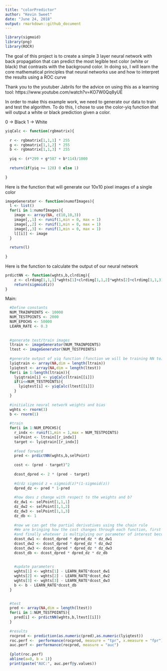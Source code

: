 ```yaml
---
title: "colorPredictor"
author: "Kevin Sweet"
date: "June 24, 2018"
output: rmarkdown::github_document
---
```


```r
library(sigmoid)
library(png)
library(ROCR)
```
The goal of this project is to create a simple 3 layer neural network with back propagation that can predict the most legible text color (white or black) that contrasts with the background color. In doing so, I will learn the core 
mathematical principles that neural networks use and how to interpret the results using a ROC curve 

Thank you to the youtuber Jabrils for the advice on using this as a learning tool:
https://www.youtube.com/watch?v=KO7W0Qq8yUE



In order to make this example work, we need to generate our data to train and test the algorithm. To do this, I chose to use the color-yiq function that will output a white or black prediction given a color.

0 -> Black 1 -> White

```r
yiqCalc <- function(rgbmatrix){
  
  r <- rgbmatrix[1,1,1] * 255 
  g <- rgbmatrix[1,1,2] * 255
  b <- rgbmatrix[1,1,3] * 255
  
  yiq <- (r*299 + g*587 + b*114)/1000
  
  return(if(yiq >= 128) 0 else 1)
  
}
```
Here is the function that will generate our 10x10 pixel images of a single color

```r
imageGenerator <- function(numofImages){
  l <- list()
  for(i in 1:numofImages){
    image <- array(NA, c(10,10,3))
    image[,,1] <- runif(1,min = 0, max = 1)
    image[,,2] <- runif(1,min = 0, max = 1)
    image[,,3] <- runif(1,min = 0, max = 1)
    l[[i]] <- image
  }
  
  return(l)
  
}
```

Here is the function to calculate the output of our neural network
```r
prdictNN <- function(wghts,b,clrdimg){
    z <- clrdimg[1,1,1]*wghts[1]+clrdimg[1,1,2]*wghts[2]+clrdimg[1,1,3]*wghts[3]+b
    return(sigmoid(z))
}
```

Main:
```r

  #Define constants
  NUM_TRAINPOINTS <- 10000
  NUM_TESTPOINTS <- 2000
  NUM_EPOCHS <- 50000
  LEARN_RATE <- 0.3
  
  
  #generate test/train images
  ltrain <- imageGenerator(NUM_TRAINPOINTS)
  ltest <- imageGenerator(NUM_TESTPOINTS)
  
  #generate output of yiq function (function we will be training NN to) for train and test set
  lyiqtrain <- array(NA,dim = length(ltrain))
  lyiqtest <- array(NA,dim = length(ltest))
  for(i in 1:length(ltrain)){
    lyiqtrain[i] <- yiqCalc(ltrain[[i]])
    if(i<=NUM_TESTPOINTS){
      lyiqtest[i] <- yiqCalc(ltest[[i]])
    }
  }
  
  #initialize neural network weights and bias
  wghts <- rnorm(3)
  b <- rnorm(1)
  
  #train 
  for(i in 1:NUM_EPOCHS){
    r_indx <- runif(1,min = 1,max = NUM_TESTPOINTS)
    selPoint <- ltrain[[r_indx]]
    target <- lyiqtrain[[r_indx]]
    
    #feed forward
    pred <- prdictNN(wghts,b,selPoint)
    
    cost <- (pred - target)^2
    
    dcost_dpred <- 2 * (pred - target)
    
    #d/dz sigmoid z = sigmoid(z)*(1-sigmoid(z))
    dpred_dz <- pred * 1-pred
    
    #how does z change with respect to the weights and b?
    dz_dw1 <- selPoint[1,1,1]
    dz_dw2 <- selPoint[1,1,2]
    dz_dw3 <- selPoint[1,1,3]
    dz_db <- 1
    
    #now we can get the partial derivatives using the chain rule
    #We are bringing how the cost changes through each function, first through the square, then through the sigmoid
    #and finally whatever is multiplying our parameter of interest becomes the last past
    dcost_dw1 <- dcost_dpred * dpred_dz * dz_dw1
    dcost_dw2 <- dcost_dpred * dpred_dz * dz_dw2
    dcost_dw3 <- dcost_dpred * dpred_dz * dz_dw3
    dcost_db <- dcost_dpred * dpred_dz * dz_db
    
    
    #update parameters
    wghts[1] <- wghts[1] - LEARN_RATE*dcost_dw1
    wghts[2] <- wghts[2] - LEARN_RATE*dcost_dw2
    wghts[3] <- wghts[3] - LEARN_RATE*dcost_dw3
    b <- b - LEARN_RATE*dcost_db
  }

  
  #test
  pred <- array(NA,dim = length(ltest))
  for(i in 1:NUM_TESTPOINTS){
    pred[i] <- prdictNN(wghts,b,ltest[[i]])
  }
  
  #results
  rocprod <- prediction(as.numeric(pred),as.numeric(lyiqtest))
  roc.perf <-  performance(rocprod, measure = "tpr", x.measure = "fpr")
  auc.perf <- performance(rocprod, measure = "auc")
  
  {plot(roc.perf)
  abline(a=0, b = 1)}
  print(paste("AUC:", auc.perf@y.values))
```
